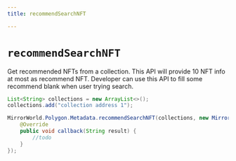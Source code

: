 ```yaml
---
title: recommendSearchNFT

---
```


# `recommendSearchNFT`
Get recommended NFTs from a collection. This API will provide 10
NFT info at most as recommend NFT. Developer can use this API to fill some recommend blank when user trying search.

```java
List<String> collections = new ArrayList<>();
collections.add("collection address 1");

MirrorWorld.Polygon.Metadata.recommendSearchNFT(collections, new MirrorCallback() {
    @Override
    public void callback(String result) {
        //todo
    }
});
```

